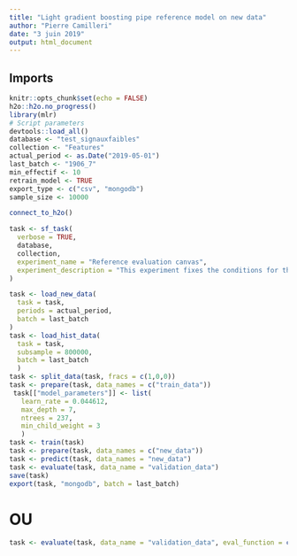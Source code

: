 ```yaml
---
title: "Light gradient boosting pipe reference model on new data"
author: "Pierre Camilleri"
date: "3 juin 2019"
output: html_document
---
```


## Imports
```r
knitr::opts_chunk$set(echo = FALSE)
h2o::h2o.no_progress()
library(mlr)
# Script parameters
devtools::load_all()
database <- "test_signauxfaibles"
collection <- "Features"
actual_period <- as.Date("2019-05-01")
last_batch <- "1906_7"
min_effectif <- 10
retrain_model <- TRUE
export_type <- c("csv", "mongodb")
sample_size <- 10000
```

```r
connect_to_h2o()
```

```r
task <- sf_task(
  verbose = TRUE,
  database,
  collection,
  experiment_name = "Reference evaluation canvas",
  experiment_description = "This experiment fixes the conditions for the evaluation of a new algorithm compared to former versions"
)

task <- load_new_data(
  task = task,
  periods = actual_period,
  batch = last_batch
)
task <- load_hist_data(
  task = task,
  subsample = 800000,
  batch = last_batch
  )
task <- split_data(task, fracs = c(1,0,0))
task <- prepare(task, data_names = c("train_data"))
 task[["model_parameters"]] <- list(
   learn_rate = 0.044612,
   max_depth = 7,
   ntrees = 237,
   min_child_weight = 3
   )
task <- train(task)
task <- prepare(task, data_names = c("new_data"))
task <- predict(task, data_names = "new_data")
task <- evaluate(task, data_name = "validation_data")
save(task)
export(task, "mongodb", batch = last_batch)
```

# OU
```r
task <- evaluate(task, data_name = "validation_data", eval_function = custom_eval_urssaf())
```

